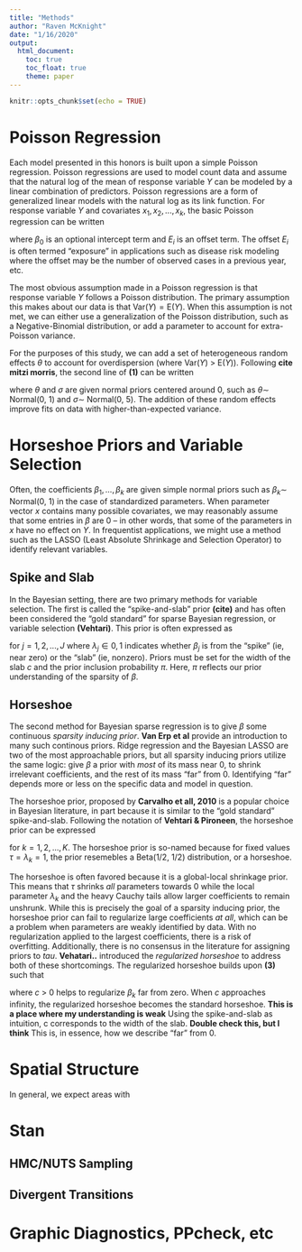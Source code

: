 ```yaml
---
title: "Methods"
author: "Raven McKnight"
date: "1/16/2020"
output: 
  html_document:
    toc: true
    toc_float: true
    theme: paper
---
```


```r
knitr::opts_chunk$set(echo = TRUE)
```

# Poisson Regression

Each model presented in this honors is built upon a simple Poisson regression. Poisson regressions are used to model count data and assume that the natural log of the mean of response variable $Y$ can be modeled by a linear combination of predictors. Poisson regressions are a form of generalized linear models with the natural log as its link function. For response variable $Y$ and covariates $x_1, x_2, ..., x_k$, the basic Poisson regression can be written 


\begin{align}
\tag{1}
Y_i & \sim \text{Poisson}(E_i\lambda_i) \\
\eta_i  = log(\lambda_i) & = \beta_0 + \sum_{k=1}^{K}x_k^T\beta_k \\
\end{align}

where $\beta_0$ is an optional intercept term and $E_i$ is an offset term. The offset $E_i$ is often termed "exposure" in applications such as disease risk modeling where the offset may be the number of observed cases in a previous year, etc. 

The most obvious assumption made in a Poisson regression is that response variable $Y$ follows a Poisson distribution. The primary assumption this makes about our data is that $\text{Var}(Y) = \text{E}(Y)$. When this assumption is not met, we can either use a generalization of the Poisson distribution, such as a Negative-Binomial distribution, or add a parameter to account for extra-Poisson variance. 

For the purposes of this study, we can add a set of heterogeneous random effects $\theta$ to account for overdispersion (where Var($Y$) > E($Y$)). Following **cite mitzi morris**, the second line of **(1)** can be written

\begin{align}
\tag{2}
\eta_i = log(\lambda_i) & = \beta_0 + \sum_{k=1}^{K}x_k^T\beta_k + \theta \sigma
\end{align}

where $\theta$ and $\sigma$ are given normal priors centered around 0, such as $\theta \sim$ Normal(0, 1) and $\sigma \sim$ Normal(0, 5). The addition of these random effects improve fits on data with higher-than-expected variance. 

# Horseshoe Priors and Variable Selection

Often, the coefficients $\beta_1, ..., \beta_k$ are given simple normal priors such as $\beta_k \sim$ Normal(0, 1) in the case of standardized parameters. When parameter vector $x$ contains many possible covariates, we may reasonably assume that some entries in $\beta$ are 0 -- in other words, that some of the parameters in $x$ have no effect on $Y$. In frequentist applications, we might use a method such as the LASSO (Least Absolute Shrinkage and Selection Operator) to identify relevant variables. 

## Spike and Slab 

In the Bayesian setting, there are two primary methods for variable selection. The first is called the "spike-and-slab" prior **(cite)** and has often been considered the "gold standard" for sparse Bayesian regression, or variable selection **(Vehtari)**. This prior is often expressed as 

\begin{align}
\tag{3}
\beta_j | \lambda_j, c, \epsilon & \sim \lambda_j \text{Normal}(0, c^2) + (1-\lambda_j)\text{Normal}(0, \epsilon^2) \\
\lambda_j & \sim \text{Bernoulli}(\pi)
\end{align}

for $j = 1, 2, ..., J$ where $\lambda_j \in {0, 1}$ indicates whether $\beta_j$ is from the "spike" (ie, near zero) or the "slab" (ie, nonzero). Priors must be set for the width of the slab $c$ and the prior inclusion probability $\pi$. Here, $\pi$ reflects our prior understanding of the sparsity of $\beta$. 

## Horseshoe

The second method for Bayesian sparse regression is to give $\beta$ some continuous *sparsity inducing prior*. **Van Erp et al** provide an introduction to many such continous priors. Ridge regression and the Bayesian LASSO are two of the most approachable priors, but all sparsity inducing priors utilize the same logic: give $\beta$ a prior with *most* of its mass near 0, to shrink irrelevant coefficients, and the rest of its mass "far" from 0. Identifying "far" depends more or less on the specific data and model in question. 

The horseshoe prior, proposed by **Carvalho et all, 2010** is a popular choice in Bayesian literature, in part because it is similar to the "gold standard" spike-and-slab. Following the notation of **Vehtari & Pironeen**, the horseshoe prior can be expressed

\begin{align}
\tag{4}
\beta_k \text{ | } \lambda_k, \tau & \sim \text{Normal}(0, \tau^2\lambda_k^2) \\
\lambda_k & \sim \text{Half-Cauchy}(0, 1)
\end{align}

for $k = 1, 2, ..., K$. The horseshoe prior is so-named because for fixed values $\tau = \lambda_k = 1$, the prior resemebles a Beta(1/2, 1/2) distribution, or a horseshoe. 

The horseshoe is often favored because it is a global-local shrinkage prior. This means that $\tau$ shrinks *all* parameters towards 0 while the local parameter $\lambda_k$ and the heavy Cauchy tails allow larger coefficients to remain unshrunk. While this is precisely the goal of a sparsity inducing prior, the horseshoe prior can fail to regularize large coefficients *at all*, which can be a problem when parameters are weakly identified by data. With no regularization applied to the largest coefficients, there is a risk of overfitting. Additionally, there is no consensus in the literature for assigning priors to $tau$. **Vehatari..** introduced the *regularized horseshoe* to address both of these shortcomings. The regularized horseshoe builds upon **(3)** such that

\begin{align}
\tag{5}
\beta_k \text{ | } \lambda_j, \tau, c & \sim \text{Normal}(0, \tau^2 \tilde{\lambda_k^2}) \\
\tilde{\lambda_k^2} & = \frac{c^2\lambda_k^2}{c^2 + \tau^2\lambda_k^2} \\
\lambda_k & \sim \text{Half-Cauchy}(0, 1) \\
c & \sim ~ \text{Inverse-Gamma}(a, b)
\end{align}

where $c$ > 0 helps to regularize $\beta_k$ far from zero. When $c$ approaches infinity, the regularized horseshoe becomes the standard horseshoe. **This is a place where my understanding is weak** Using the spike-and-slab as intuition, c corresponds to the width of the slab. **Double check this, but I think** This is, in essence, how we describe "far" from 0. 

# Spatial Structure

In general, we expect areas with 


# Stan

## HMC/NUTS Sampling

## Divergent Transitions


# Graphic Diagnostics, PPcheck, etc

